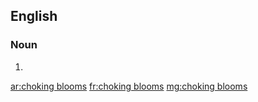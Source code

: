 ==English==

===Noun===
{{head|en|plural|head=[[choking]] [[bloom]]s}}

# {{plural of|choking bloom|lang=en|nocat=1}}

[[ar:choking blooms]]
[[fr:choking blooms]]
[[mg:choking blooms]]